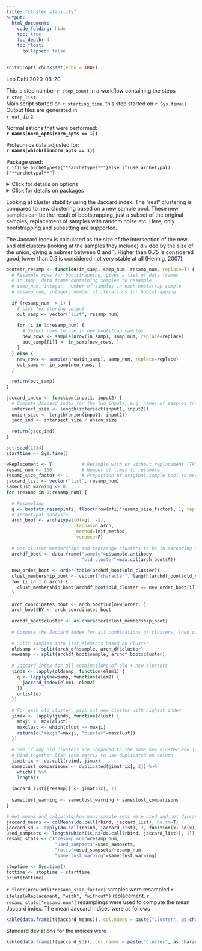 ```yaml
---
title: "cluster_stability"
output: 
  html_document:
    code_folding: hide
    toc: true
    toc_depth: 4
    toc_float: 
      collapsed: false
---
```


```r
knitr::opts_chunk$set(echo = TRUE)
```
Leo Dahl 
2020-08-20


This is step number `r step_count` in a workflow containing the steps  
`r step_list`.  
Main script started on `r starting_time`, this step started on `r Sys.time()`.  
Output files are generated in  
`r out_dir2`.


Normalisations that were performed:  
**`r names(norm_opts[norm_opts == 1])`**

Proteomics data adjusted for:  
**`r names(which(linnorm_opts == 1))`**

Package used:  
`r if(use_archetypes){"**archetypes**"}else if(use_archetypal){"**archetypal**"}`


<details><summary>Click for details on options</summary>
This document was generated with the following options:

```r

print(all_opts)

```

</details>

<details><summary>Click for details on packages</summary>
This document was generated using the following package versions

```r

print(R.Version()$version.string)
print_packversions()

```

</details>


Looking at cluster stability using the Jaccard index. The "real" clustering is compared to new clustering based on a new sample pool. These new samples can be the result of bootstrapping, just a subset of the original samples, replacement of samples with random noise etc. Here, only bootstrapping and subsetting are supported. 

The Jaccard index is calculated as the size of the intersection of the new and old clusters (looking at the samples they include) divided by the size of the union, giving a nubmer between 0 and 1. Higher than 0.75 is considered good, lower than 0.5 is considered not very stable at all (Hennig, 2007).  


```r

bootstr_resamp <- function(in_samp, samp_num, resamp_num, replace=T) {
  # Resample rows for bootstrapping, gives a list of data frames 
  # in_samp, data frame containing samples to resample
  # samp_num, integer, number of samples in each bootstrap sample
  # resamp_num, integer, number of iterations for bootstrapping
  
  if (resamp_num  > 1) {
    # List for storing output 
    out_samp <- vector("list", resamp_num)
    
    for (i in 1:resamp_num) {
      # Select rows to use in new bootstrap samples
      new_rows <- sample(nrow(in_samp), samp_num, replace=replace)
      out_samp[[i]] <- in_samp[new_rows, ]
    }
  } else {
    new_rows <- sample(nrow(in_samp), samp_num, replace=replace)
    out_samp <- in_samp[new_rows, ]
  }
  
  return(out_samp)
}


```

```r

jaccard_index <- function(input1, input2) {
  # Compute Jaccard index for the two inputs, e.g. names of samples from two sample sets
  intersect_size <- length(intersect(input1, input2))
  union_size <- length(union(input1, input2))
  jacc_ind <- intersect_size / union_size
  
  return(jacc_ind)
}

```


```r

set.seed(1234)
starttime <- Sys.time()

wReplacement <- T           # Resample with or without replacement (TRUE/FALSE)
resamp_num <- 150           # Number of times to resample
resamp_size_factor <- 1     # Proportion of original sample pool to use in resampling
jaccard_list <- vector("list", resamp_num)
sameclust_warning <- 0
for (resamp in 1:resamp_num) {
  
  # Resampling
  q <- bootstr_resamp(mfi, floor(nrow(mfi)*resamp_size_factor), 1, replace=wReplacement)
  # Archetypal analysis
  arch_boot <- archetypal(df=q[, -1], 
                          kappas=n_arch, 
                          method=init_method,
                          verbose=F)
  
  # Get cluster memberships and rearrange clusters to be in ascending order of size
  archdf_boot <- data.frame("sample"=q$sample.antibody,
                            "old_cluster"=max.col(arch_boot$A))
  
  new_order_boot <- order(table(archdf_boot$old_cluster))
  clust_membership_boot <- vector("character", length(archdf_boot$old_cluster))
  for (i in 1:n_arch) {
    clust_membership_boot[archdf_boot$old_cluster == new_order_boot[i]] <- i
  }
  
  arch_coordinates_boot <- arch_boot$BY[new_order, ]
  arch_boot$BY <- arch_coordinates_boot
  
  archdf_boot$cluster <- as.character(clust_membership_boot)
  
  # Compute the Jaccard index for all combinations of clusters, then pick out the ones with the highest index, since those are the ones that are most likely to be the corresponding clusters
  
  # Split samples into list elements based on cluster
  oldsamp <- split(arch_df$sample, arch_df$cluster)
  newsamp <- split(archdf_boot$sample, archdf_boot$cluster)
  
  # Jaccard index for all combinations of old + new clusters
  jinds <- lapply(oldsamp, function(elem1) {
    q <- lapply(newsamp, function(elem2) {
      jaccard_index(elem1, elem2)
    })
    unlist(q)
  })
  
  # For each old cluster, pick out new cluster with highest index
  jimax <- lapply(jinds, function(clust) {
    maxji <- max(clust)
    maxclust <- which(clust == maxji)
    return(c("maxji"=maxji, "cluster"=maxclust))
  })
  
  # See if any old clusters are compared to the same new cluster and if so, count occurrence
  # Bind together list into matrix to use duplicated on column
  jimatrix <- do.call(rbind, jimax)
  sameclust_comparisons <- duplicated(jimatrix[, 2]) %>%
    which() %>%
    length()
  
  jaccard_list[[resamp]] <- jimatrix[, 1]
  
  sameclust_warning <- sameclust_warning + sameclust_comparisons
}

# Get means and calculate how many sample sets were used and not discarded due to comparison to same cluster
jaccard_means <- colMeans(do.call(rbind, jaccard_list), na.rm=T)
jaccard_sd <- apply(do.call(rbind, jaccard_list), 2, function(x) sd(x))
used_sampsets <- length(which(is.na(do.call(rbind, jaccard_list)[, 1]) == F))
resamp_stats <- c("resamp_num"=resamp_num, 
                  "used_sampsets"=used_sampsets,
                  "ratio"=used_sampsets/resamp_num,
                  "sameclust_warning"=sameclust_warning)

stoptime <- Sys.time()
tottime <- stoptime - starttime
print(tottime)

```

`r floor(nrow(mfi)*resamp_size_factor)` samples were resampled 
`r ifelse(wReplacement, "with", "without")` replacement. 
`r resamp_stats["resamp_num"]` resamplings were used to compute the mean Jaccard index. 
The mean Jaccard indices were as follows

```r

kable(data.frame(t(jaccard_means)), col.names = paste("Cluster", as.character(1:n_arch)))

```

Standard deviations for the indices were

```r

kable(data.frame(t(jaccard_sd)), col.names = paste("Cluster", as.character(1:n_arch)))

```



